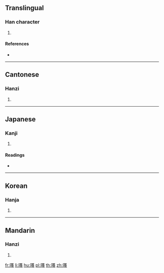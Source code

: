 {{character info/new}}
==Translingual==

===Han character===
{{Han char|rn=30|rad=口|as=19|sn=22|four=64036|canj=RTWI,XRTWI|ids=⿰口蠆}}

# {{defn|Han|sort=口19}}

====References====
* {{Han ref|kx=0215.070|dkj=04626|dj=0438.090|hdz=10707.080|uh=56C6|ud=22214|bh=F6D7|bd=63191}}

----

==Cantonese==

===Hanzi===
{{yue-hanzi|jyut=[[caai3]]|y=chaai3}}

# {{defn|lang=yue|sort=口19}}

----

==Japanese==

===Kanji===
{{ja-kanji|grade=|rs=口19}}

# {{defn|lang=ja|sort=口19}}

====Readings====
* {{ja-readings|on=[[たい]] (tai), [[て]] (te)|kun=}}

----

==Korean==

===Hanja===
{{ko-hanja|hangeul=채|rv=chae|mr=ch'ae}}

# {{defn|lang=ko|sort=口19}}

----

==Mandarin==

===Hanzi===
{{cmn-hanzi|pin=[[chài]] ([[chai4]])|wg=ch'ai<sup>4</sup>}}

# {{defn|lang=cmn|sort=口19}}

[[fr:囆]]
[[li:囆]]
[[hu:囆]]
[[pl:囆]]
[[th:囆]]
[[zh:囆]]